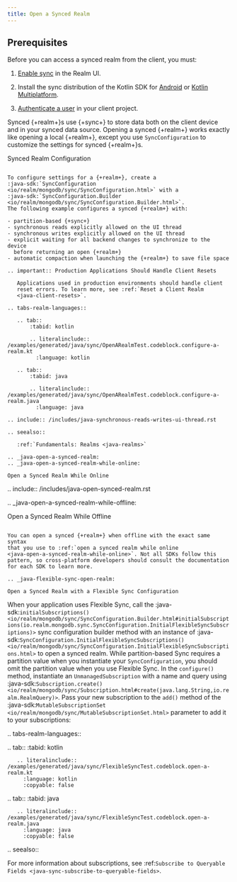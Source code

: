 ```yaml
---
title: Open a Synced Realm
---
```



## Prerequisites

Before you can access a synced realm from the client, you must:

1. [Enable sync](https://docs.mongodb.com/realm/sync/configure/enable-sync/#std-label-enable-sync)
   in the Realm UI.

1. Install the sync distribution of the Kotlin SDK
   for [Android](sdk/kotlin/install/android) or
   [Kotlin Multiplatform](sdk/kotlin/install/kotlin-multiplatform).

1. [Authenticate a user](sdk/kotlin/app-services/authenticate-users) in
   your client project.

Synced {+realm+}s use {+sync+} to store data both on the client device
and in your synced data source. Opening a synced {+realm+} works exactly
like opening a local {+realm+}, except you use ``SyncConfiguration``
to customize the settings for synced {+realm+}s.


Synced Realm Configuration
~~~~~~~~~~~~~~~~~~~~~~~~~~

To configure settings for a {+realm+}, create a
:java-sdk:`SyncConfiguration <io/realm/mongodb/sync/SyncConfiguration.html>` with a
:java-sdk:`SyncConfiguration.Builder <io/realm/mongodb/sync/SyncConfiguration.Builder.html>`.
The following example configures a synced {+realm+} with:

- partition-based {+sync+}
- synchronous reads explicitly allowed on the UI thread
- synchronous writes explicitly allowed on the UI thread
- explicit waiting for all backend changes to synchronize to the device
  before returning an open {+realm+}
- automatic compaction when launching the {+realm+} to save file space

.. important:: Production Applications Should Handle Client Resets

   Applications used in production environments should handle client
   reset errors. To learn more, see :ref:`Reset a Client Realm
   <java-client-resets>`.

.. tabs-realm-languages::
   
   .. tab::
       :tabid: kotlin

       .. literalinclude:: /examples/generated/java/sync/OpenARealmTest.codeblock.configure-a-realm.kt
         :language: kotlin

   .. tab::
       :tabid: java

       .. literalinclude:: /examples/generated/java/sync/OpenARealmTest.codeblock.configure-a-realm.java
         :language: java

.. include:: /includes/java-synchronous-reads-writes-ui-thread.rst

.. seealso::

   :ref:`Fundamentals: Realms <java-realms>`

.. _java-open-a-synced-realm:
.. _java-open-a-synced-realm-while-online:

Open a Synced Realm While Online
~~~~~~~~~~~~~~~~~~~~~~~~~~~~~~~~

.. include:: /includes/java-open-synced-realm.rst

.. _java-open-a-synced-realm-while-offline:

Open a Synced Realm While Offline
~~~~~~~~~~~~~~~~~~~~~~~~~~~~~~~~~

You can open a synced {+realm+} when offline with the exact same syntax
that you use to :ref:`open a synced realm while online
<java-open-a-synced-realm-while-online>`. Not all SDKs follow this
pattern, so cross-platform developers should consult the documentation
for each SDK to learn more.

.. _java-flexible-sync-open-realm:

Open a Synced Realm with a Flexible Sync Configuration
~~~~~~~~~~~~~~~~~~~~~~~~~~~~~~~~~~~~~~~~~~~~~~~~~~~~~~

When your application uses Flexible Sync, call
the :java-sdk:`initialSubscriptions()
<io/realm/mongodb/sync/SyncConfiguration.Builder.html#initialSubscriptions(io.realm.mongodb.sync.SyncConfiguration.InitialFlexibleSyncSubscriptions)>`
sync configuration builder method
with an instance of
:java-sdk:`SyncConfiguration.InitialFlexibleSyncSubscriptions()
<io/realm/mongodb/sync/SyncConfiguration.InitialFlexibleSyncSubscriptions.html>`
to open a synced realm. While partition-based Sync requires a partition
value when you instantiate your ``SyncConfiguration``, you should omit
the partition value when you use Flexible Sync. In the ``configure()`` method, instantiate
an ``UnmanagedSubscription`` with a name and query using
:java-sdk:`Subscription.create()
<io/realm/mongodb/sync/Subscription.html#create(java.lang.String,io.realm.RealmQuery)>`.
Pass your new subscription
to the ``add()`` method of the :java-sdk:`MutableSubscriptionSet
<io/realm/mongodb/sync/MutableSubscriptionSet.html>`
parameter to add it to your subscriptions:

.. tabs-realm-languages::
   
   .. tab::
       :tabid: kotlin

       .. literalinclude:: /examples/generated/java/sync/FlexibleSyncTest.codeblock.open-a-realm.kt
         :language: kotlin
         :copyable: false

   .. tab::
       :tabid: java

       .. literalinclude:: /examples/generated/java/sync/FlexibleSyncTest.codeblock.open-a-realm.java
         :language: java
         :copyable: false

.. seealso::

   For more information about subscriptions, see
   :ref:`Subscribe to Queryable Fields <java-sync-subscribe-to-queryable-fields>`.

